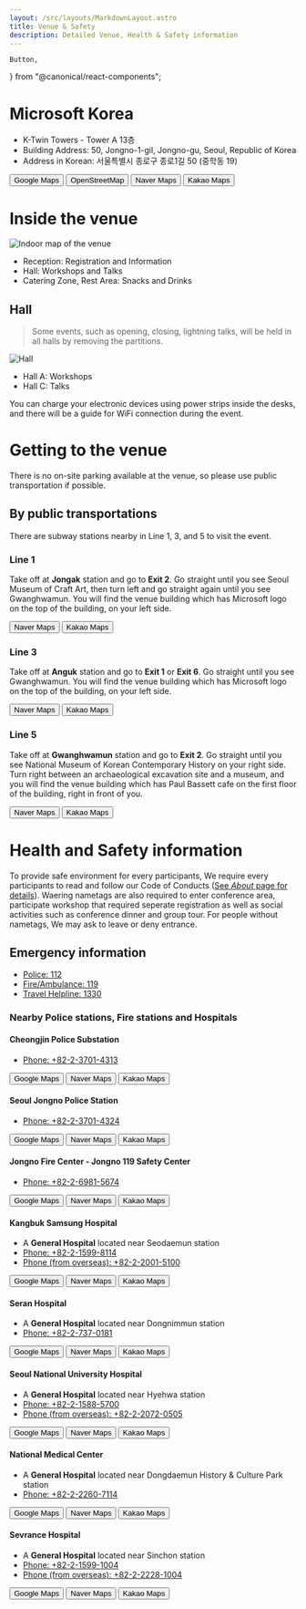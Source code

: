 ```yaml
---
layout: /src/layouts/MarkdownLayout.astro
title: Venue & Safety
description: Detailed Venue, Health & Safety information
---
```

    Button,
} from "@canonical/react-components";

# Microsoft Korea

- K-Twin Towers - Tower A 13층
- Building Address: 50, Jongno-1-gil, Jongno-gu, Seoul, Republic of Korea
- Address in Korean: 서울특별시 종로구 종로1길 50 (중학동 19)

<Button className="u-no-margin--right" hasIcon element="a" href="https://goo.gl/maps/NdFLcUwYKZaZRhgF8">
    <i className="p-icon--external-link"></i>
    <span>Google Maps</span>
</Button>
<Button className="u-no-margin--right" hasIcon element="a" href="https://osm.org/go/55k1isqnP?node=10149108968">
    <i className="p-icon--external-link"></i>
    <span>OpenStreetMap</span>
</Button>
<Button className="u-no-margin--right" hasIcon element="a" href="https://naver.me/5CzpevRF">
    <i className="p-icon--external-link"></i>
    <span>Naver Maps</span>
</Button>
<Button className="u-no-margin--right" hasIcon element="a" href="https://place.map.kakao.com/23496032">
    <i className="p-icon--external-link"></i>
    <span>Kakao Maps</span>
</Button>
<OpenStreetMap
    osmEmbedQuery="bbox=126.97721242904665%2C37.57368997826044%2C126.98056519031526%2C37.57561171073767&amp;layer=mapnik&amp;marker=37.57465085069809%2C126.97888880968094"/>

# Inside the venue

![Indoor map of the venue](/venue/inside_venue.png)

- Reception: Registration and Information
- Hall: Workshops and Talks
- Catering Zone, Rest Area: Snacks and Drinks

## Hall

> Some events, such as opening, closing, lightning talks, will be held in all halls by removing the partitions.

![Hall](/venue/hall.png)

- Hall A: Workshops
- Hall C: Talks

You can charge your electronic devices using power strips inside the desks, and there will be a guide for WiFi connection during the event.

# Getting to the venue

There is no on-site parking available at the venue, so please use public transportation if possible.

## By public transportations

There are subway stations nearby in Line 1, 3, and 5 to visit the event.

### Line 1

Take off at **Jongak** station and go to **Exit 2**. Go straight until you see Seoul Museum of Craft Art, then turn left and go straight again until you see Gwanghwamun. You will find the venue building which has Microsoft logo on the top of the building, on your left side.

<Button className="u-no-margin--right" hasIcon element="a" href="https://naver.me/FS5MNxrN">
    <i className="p-icon--external-link"></i>
    <span>Naver Maps</span>
</Button>
<Button className="u-no-margin--right" hasIcon element="a" href="http://kko.to/S0VU3VN9lK">
    <i className="p-icon--external-link"></i>
    <span>Kakao Maps</span>
</Button>

### Line 3

Take off at **Anguk** station and go to **Exit 1** or **Exit 6**. Go straight until you see Gwanghwamun. You will find the venue building which has Microsoft logo on the top of the building, on your left side.

<Button className="u-no-margin--right" hasIcon element="a" href="https://naver.me/52TDPhzv">
    <i className="p-icon--external-link"></i>
    <span>Naver Maps</span>
</Button>
<Button className="u-no-margin--right" hasIcon element="a" href="http://kko.to/Ytc0aE3skx">
    <i className="p-icon--external-link"></i>
    <span>Kakao Maps</span>
</Button>

### Line 5

Take off at **Gwanghwamun** station and go to **Exit 2**. Go straight until you see National Museum of Korean Contemporary History on your right side. Turn right between an archaeological excavation site and a museum, and you will find the venue building which has Paul Bassett cafe on the first floor of the building, right in front of you.

<Button className="u-no-margin--right" hasIcon element="a" href="https://naver.me/xQ8Yrlme">
    <i className="p-icon--external-link"></i>
    <span>Naver Maps</span>
</Button>
<Button className="u-no-margin--right" hasIcon element="a" href="http://kko.to/szcUh799Qg">
    <i className="p-icon--external-link"></i>
    <span>Kakao Maps</span>
</Button>

# Health and Safety information

To provide safe environment for every participants, We require every participants to read and follow our Code of Conducts ([See *About* page for details](/en/about)). Waering nametags are also required to enter conference area, participate workshop that required seperate registration as well as social activities such as conference dinner and group tour. For people without nametags, We may ask to leave or deny entrance.

## Emergency information

- [Police: 112](tel:112)
- [Fire/Ambulance: 119](tel:119)
- [Travel Helpline: 1330](tel:1330)

### Nearby Police stations, Fire stations and Hospitals

#### Cheongjin Police Substation

- [Phone: +82-2-3701-4313](tel:+82-2-3701-4313)

<Button className="u-no-margin--right" hasIcon element="a" href="https://goo.gl/maps/1zqifTDFTNKBMmch6">
    <i className="p-icon--external-link"></i>
    <span>Google Maps</span>
</Button>
<Button className="u-no-margin--right" hasIcon element="a" href="https://naver.me/GnGIWl7D">
    <i className="p-icon--external-link"></i>
    <span>Naver Maps</span>
</Button>
<Button className="u-no-margin--right" hasIcon element="a" href="https://place.map.kakao.com/14657566">
    <i className="p-icon--external-link"></i>
    <span>Kakao Maps</span>
</Button>

#### Seoul Jongno Police Station

- [Phone: +82-2-3701-4324](tel:+82-2-3701-4324)

<Button className="u-no-margin--right" hasIcon element="a" href="https://goo.gl/maps/H2PedhCiyQCXLgt77">
    <i className="p-icon--external-link"></i>
    <span>Google Maps</span>
</Button>
<Button className="u-no-margin--right" hasIcon element="a" href="https://naver.me/FpXwa33l">
    <i className="p-icon--external-link"></i>
    <span>Naver Maps</span>
</Button>
<Button className="u-no-margin--right" hasIcon element="a" href="https://place.map.kakao.com/7935719">
    <i className="p-icon--external-link"></i>
    <span>Kakao Maps</span>
</Button>

#### Jongno Fire Center - Jongno 119 Safety Center

- [Phone: +82-2-6981-5674](tel:+82-2-6981-5674)

<Button className="u-no-margin--right" hasIcon element="a" href="https://goo.gl/maps/UNXp7mCCupJKwqrNA">
    <i className="p-icon--external-link"></i>
    <span>Google Maps</span>
</Button>
<Button className="u-no-margin--right" hasIcon element="a" href="https://naver.me/Fn2miFBn">
    <i className="p-icon--external-link"></i>
    <span>Naver Maps</span>
</Button>
<Button className="u-no-margin--right" hasIcon element="a" href="https://place.map.kakao.com/23256271">
    <i className="p-icon--external-link"></i>
    <span>Kakao Maps</span>
</Button>

#### Kangbuk Samsung Hospital

- A **General Hospital** located near Seodaemun station
- [Phone: +82-2-1599-8114](tel:+82-2-1599-8114)
- [Phone (from overseas): +82-2-2001-5100](tel:+82-2-2001-5100)

<Button className="u-no-margin--right" hasIcon element="a" href="https://goo.gl/maps/r6ogT35Y462JQfMA8">
    <i className="p-icon--external-link"></i>
    <span>Google Maps</span>
</Button>
<Button className="u-no-margin--right" hasIcon element="a" href="https://naver.me/5DH37gjX">
    <i className="p-icon--external-link"></i>
    <span>Naver Maps</span>
</Button>
<Button className="u-no-margin--right" hasIcon element="a" href="https://place.map.kakao.com/8178752">
    <i className="p-icon--external-link"></i>
    <span>Kakao Maps</span>
</Button>

#### Seran Hospital

- A **General Hospital** located near Dongnimmun station
- [Phone: +82-2-737-0181](tel:+82-2-737-0181)

<Button className="u-no-margin--right" hasIcon element="a" href="https://goo.gl/maps/sFQHYZskq44WhCp77">
    <i className="p-icon--external-link"></i>
    <span>Google Maps</span>
</Button>
<Button className="u-no-margin--right" hasIcon element="a" href="https://naver.me/GxORR2od">
    <i className="p-icon--external-link"></i>
    <span>Naver Maps</span>
</Button>
<Button className="u-no-margin--right" hasIcon element="a" href="https://place.map.kakao.com/7947236">
    <i className="p-icon--external-link"></i>
    <span>Kakao Maps</span>
</Button>

#### Seoul National University Hospital

- A **General Hospital** located near Hyehwa station
- [Phone: +82-2-1588-5700](tel:+82-2-1588-5700)
- [Phone (from overseas): +82-2-2072-0505](tel:+82-2-2072-0505)

<Button className="u-no-margin--right" hasIcon element="a" href="https://goo.gl/maps/ihCriSJSAQposZR28">
    <i className="p-icon--external-link"></i>
    <span>Google Maps</span>
</Button>
<Button className="u-no-margin--right" hasIcon element="a" href="https://naver.me/xKQWNyWQ">
    <i className="p-icon--external-link"></i>
    <span>Naver Maps</span>
</Button>
<Button className="u-no-margin--right" hasIcon element="a" href="https://place.map.kakao.com/13565525">
    <i className="p-icon--external-link"></i>
    <span>Kakao Maps</span>
</Button>

#### National Medical Center

- A **General Hospital** located near Dongdaemun History & Culture Park station
- [Phone: +82-2-2260-7114](tel:+82-2-2260-7114)

<Button className="u-no-margin--right" hasIcon element="a" href="https://goo.gl/maps/NfGSCxZWRYHyaks89">
    <i className="p-icon--external-link"></i>
    <span>Google Maps</span>
</Button>
<Button className="u-no-margin--right" hasIcon element="a" href="https://naver.me/FuVEJHgh">
    <i className="p-icon--external-link"></i>
    <span>Naver Maps</span>
</Button>
<Button className="u-no-margin--right" hasIcon element="a" href="https://place.map.kakao.com/11952764">
    <i className="p-icon--external-link"></i>
    <span>Kakao Maps</span>
</Button>

#### Sevrance Hospital

- A **General Hospital** located near Sinchon station
- [Phone: +82-2-1599-1004](tel:+82-2-1599-1004)
- [Phone (from overseas): +82-2-2228-1004](tel:+82-2-2228-1004)

<Button className="u-no-margin--right" hasIcon element="a" href="https://goo.gl/maps/mpSsSmv7GjSMMDCP8">
    <i className="p-icon--external-link"></i>
    <span>Google Maps</span>
</Button>
<Button className="u-no-margin--right" hasIcon element="a" href="https://naver.me/GJrFT2S7">
    <i className="p-icon--external-link"></i>
    <span>Naver Maps</span>
</Button>
<Button className="u-no-margin--right" hasIcon element="a" href="https://place.map.kakao.com/26822101">
    <i className="p-icon--external-link"></i>
    <span>Kakao Maps</span>
</Button>